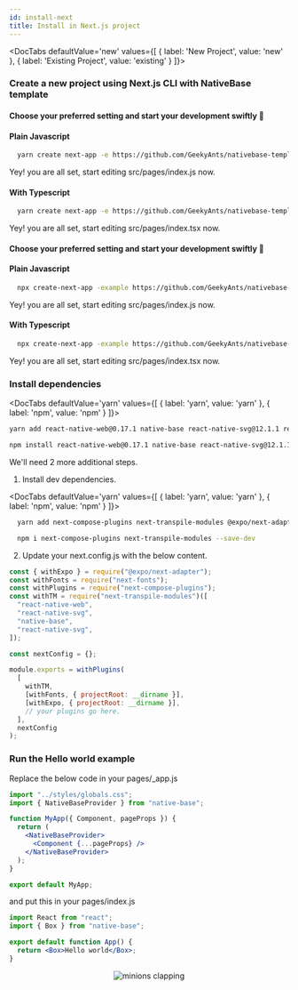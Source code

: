 ```yaml
---
id: install-next
title: Install in Next.js project
---
```



  <DocTabs
  defaultValue='new'
  values={[
  { label: 'New Project', value: 'new' },
  { label: 'Existing Project', value: 'existing' }
  ]}>

  <DocTabItem value="new">

### Create a new project using Next.js CLI with NativeBase template

<Box >
<DocTabs
  defaultValue='yarn'
  values={[
  { label: 'yarn', value: 'yarn' },
  { label: 'npx', value: 'npx' },
  ]}>

  <DocTabItem value="yarn">

<h4>Choose your preferred setting and start your development swiftly 🚀</h4>

<h4 className="mt-8 font-mono">Plain Javascript</h4>
<Box maxWidth="750px">

```bash
  yarn create next-app -e https://github.com/GeekyAnts/nativebase-templates/tree/master/nextjs-with-native-base
```

</Box>

Yey! you are all set, start editing src/pages/index.js now.

<h4 className="mt-8 font-mono">With Typescript</h4>
<Box maxWidth="750px">

```bash
  yarn create next-app -e https://github.com/GeekyAnts/nativebase-templates/tree/master/nextjs-with-native-base-typescript
```

</Box>

Yey! you are all set, start editing src/pages/index.tsx now.

  </DocTabItem>

<DocTabItem value="npx">

<h4>Choose your preferred setting and start your development swiftly 🚀</h4>

<h4 className="mt-8 font-mono">Plain Javascript</h4>
<Box maxWidth="750px">

```bash
  npx create-next-app -example https://github.com/GeekyAnts/nativebase-templates/tree/master/nextjs-with-native-base
```

</Box>

Yey! you are all set, start editing src/pages/index.js now.

<h4 className="mt-8 font-mono">With Typescript</h4>
<Box maxWidth="750px">

```bash
  npx create-next-app -example https://github.com/GeekyAnts/nativebase-templates/tree/master/nextjs-with-native-base-typescript
```

</Box>

Yey! you are all set, start editing src/pages/index.tsx now.

  </DocTabItem>
  </DocTabs>
</Box>

  </DocTabItem>
<DocTabItem value="existing">

### Install dependencies

  <DocTabs
  defaultValue='yarn'
  values={[
  { label: 'yarn', value: 'yarn' },
  { label: 'npm', value: 'npm' }
  ]}>

  <DocTabItem value="yarn">

<Box maxWidth="750px">

```bash
yarn add react-native-web@0.17.1 native-base react-native-svg@12.1.1 react-native-safe-area-context@3.3.2
```

</Box>

  </DocTabItem>

  <DocTabItem value="npm">

<Box maxWidth="750px">

```bash
npm install react-native-web@0.17.1 native-base react-native-svg@12.1.1 react-native-safe-area-context@3.3.2
```

</Box>

  </DocTabItem>

  </DocTabs>

We'll need 2 more additional steps.

1. Install dev dependencies.

<DocTabs
  defaultValue='yarn'
  values={[
  { label: 'yarn', value: 'yarn' },
  { label: 'npm', value: 'npm' }
  ]}>

  <DocTabItem value="yarn">

```bash
  yarn add next-compose-plugins next-transpile-modules @expo/next-adapter next-fonts -D
```

  </DocTabItem>

  <DocTabItem value="npm">

```bash
  npm i next-compose-plugins next-transpile-modules --save-dev
```

  </DocTabItem>

  </DocTabs>

2. Update your next.config.js with the below content.

```js
const { withExpo } = require("@expo/next-adapter");
const withFonts = require("next-fonts");
const withPlugins = require("next-compose-plugins");
const withTM = require("next-transpile-modules")([
  "react-native-web",
  "react-native-svg",
  "native-base",
  "react-native-svg",
]);

const nextConfig = {};

module.exports = withPlugins(
  [
    withTM,
    [withFonts, { projectRoot: __dirname }],
    [withExpo, { projectRoot: __dirname }],
    // your plugins go here.
  ],
  nextConfig
);
```

### Run the Hello world example

Replace the below code in your pages/\_app.js

```jsx
import "../styles/globals.css";
import { NativeBaseProvider } from "native-base";

function MyApp({ Component, pageProps }) {
  return (
    <NativeBaseProvider>
      <Component {...pageProps} />
    </NativeBaseProvider>
  );
}

export default MyApp;
```

and put this in your pages/index.js

```jsx
import React from "react";
import { Box } from "native-base";

export default function App() {
  return <Box>Hello world</Box>;
}
```

  </DocTabItem>
  </DocTabs>

<Center>
  <AspectRatio ratio={2.21} w="100%" maxW="500">
    <Image source={{ uri: "/img/minion.gif" }} alt="minions clapping" />
  </AspectRatio>
</Center>

<Box>
  <Box mt="4" mb="8">
    <HStack pl="0" ml="0" space="4">
      <TileLink
        title="Customize NativeBaseProvider"
        url="setup-provider"
        description="NativeBaseProvider provides theme throughout your application"
        className="bg-blueGray-600 mt-2"
      />
      <TileLink
        title="Theme"
        url="default-theme"
        description="Read more about the default NativeBase theme and how to override it"
        className="bg-blueGray-600  mt-2"
      />
    </HStack>
    <Box mt="2" pl="0" ml="0">
    <HStack pl="0" ml="0" space="4">
      <TileLink
        title="Utility props"
        url="utility-props"
        description="Shorthands of commonly used styling props which maps with the provided theme"
        className="bg-blueGray-600"
      />
       <TileLink
        title="NativeBase next adapter"
        url="next-adapter"
        description="To use Next.js with native-base for web we recommend that you use a library called @native-base/next-adapter to handle the configuration and integration of the tools."
        className="bg-blueGray-600"
      />
      </HStack>
    </Box>
  </Box>
</Box>

<RNWebNote />
